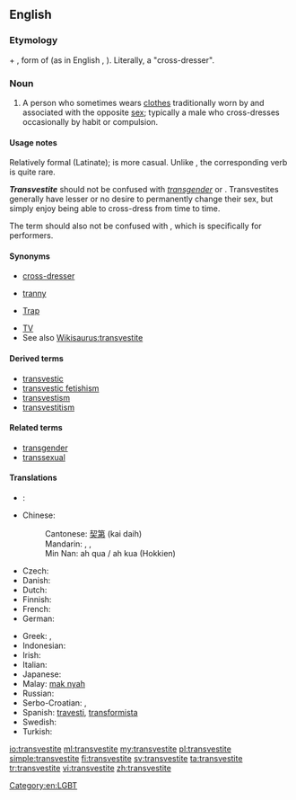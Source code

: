 ==English==
{{wikipedia}}

===Etymology===
{{etyl|la|en}} {{term|trans-|lang=la}} + {{term|vestite|lang=la}}, form of {{term|vestio|vestiō|I clothe, I dress|lang=la}} (as in English {{term|vestment|lang=en}}, {{term|vest|lang=en}}). Literally, a "cross-dresser".

===Noun===
{{en-noun}}

# A person who sometimes wears [[clothes]] traditionally worn by and associated with the opposite [[sex]]; typically a male who cross-dresses occasionally by habit or compulsion.

====Usage notes====
Relatively formal (Latinate); {{term|cross-dresser|lang=en}} is more casual. Unlike {{term|cross-dress|lang=en}}, the corresponding verb {{term|transvest|lang=en}} is quite rare.

'''''Transvestite''''' should not be confused with ''[[transgender]]'' or {{term|transsexual||someone who lives as the sex opposite that of his or her birth}}. Transvestites generally have lesser or no desire to permanently change their sex, but simply enjoy being able to cross-dress from time to time.

The term should also not be confused with {{term|drag queen||A male who wears women’s clothing for public performance}}, which is specifically for performers.

====Synonyms====
* [[cross-dresser]]
* {{qualifier|pejorative}} [[tranny]]
* {{qualifier|slang|pejorative}} [[Trap]]
* [[TV]]
* See also [[Wikisaurus:transvestite]]

====Derived terms====
* [[transvestic]]
* [[transvestic fetishism]]
* [[transvestism]]
* [[transvestitism]]

====Related terms====
* [[transgender]]
* [[transsexual]]

====Translations====
{{trans-top|cross-dresser}}
* {{trreq|ar}}:
* Chinese:
*: Cantonese: [[契第]] (kai daih)
*: Mandarin: {{t|cmn|易裝癖|sc=Hani}},  {{t|cmn|易装癖|tr=yìzhūangpì|sc=Hani}},  {{t-|cmn|人妖|tr=rényāo|sc=Hani}}
*: Min Nan: ah qua / ah kua (Hokkien)
* Czech: {{t-|cs|transvestita|m}}
* Danish: {{t-|da|transvestit}}
* Dutch: {{t+|nl|travestiet}}
* Finnish: {{t+|fi|transvestiitti}}
* French: {{t+|fr|travesti}}
* German: {{t+|de|Transvestit}}
{{trans-mid}}
* Greek: {{t-|el|παρενδυσιομανής|m|tr=parendysiomanís}}, {{qualifier|colloquial}} {{t+|el|τραβεστί|n|tr=travestí}}
* Indonesian: {{t+|id|banci}}
* Irish: {{t-|ga|trasfheisteoir|m}}
* Italian: {{t+|it|travestito}}
* Japanese: {{t-|ja|異性装者|tr=いせいそうしゃ, iseisōsha}}
* Malay: [[mak nyah]]
* Russian: {{t+|ru|трансвестит|m|tr=transvestít}}
* Serbo-Croatian: {{t-|sh|трансвестит|m|sc=Cyrl}},  {{t-|sh|transvestit|m}}
* Spanish: [[travesti]], [[transformista]] {{qualifier|Venezuela}}
* Swedish: {{t+|sv|transvestit|c}}
* Turkish: {{t+|tr|travesti}}
{{trans-bottom}}

[[Category:en:LGBT]]

[[io:transvestite]]
[[ml:transvestite]]
[[my:transvestite]]
[[pl:transvestite]]
[[simple:transvestite]]
[[fi:transvestite]]
[[sv:transvestite]]
[[ta:transvestite]]
[[tr:transvestite]]
[[vi:transvestite]]
[[zh:transvestite]]